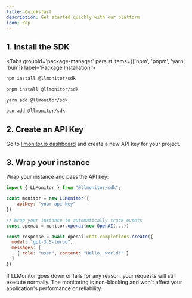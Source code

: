 ```yaml
---
title: Quickstart
description: Get started quickly with our platform
icon: Zap
---
```


## 1. Install the SDK

<Tabs groupId='package-manager' persist items={['npm', 'pnpm', 'yarn', 'bun']} label='Package Installation'>

```bash tab="npm"
npm install @llmonitor/sdk
```

```bash tab="pnpm"
pnpm install @llmonitor/sdk
```

```bash tab="yarn"
yarn add @llmonitor/sdk
```

```bash tab="bun"
bun add @llmonitor/sdk
```

</Tabs>

## 2. Create an API Key

Go to [llmonitor.io dashboard](https://llmonitor.io) and create a new API key for your project.

## 3. Wrap your instance

Wrap your instance and pass the API key:

```javascript
import { LLMonitor } from "@llmonitor/sdk";

const monitor = new LLMonitor({
    apiKey: "your-api-key"
})

// Wrap your instance to automatically track events
const openai = monitor.openai(new OpenAI(...))

const response = await openai.chat.completions.create({
  model: "gpt-3.5-turbo",
  messages: [
    { role: "user", content: "Hello, world!" }
  ]
})
```

<Callout type="info" title="Resilient by Design">
  If LLMonitor goes down or fails for any reason, your requests will still
  execute normally. The monitoring is non-blocking and won't affect your
  application's performance or reliability.
</Callout>
